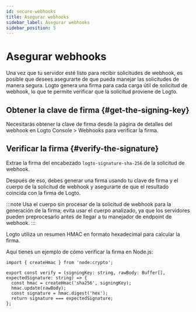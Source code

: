 ```yaml
---
id: secure-webhooks
title: Asegurar webhooks
sidebar_label: Asegurar webhooks
sidebar_position: 5
---
```


# Asegurar webhooks

Una vez que tu servidor esté listo para recibir solicitudes de webhook, es posible que desees asegurarte de que pueda manejar las solicitudes de manera segura. Logto genera una firma para cada carga útil de solicitud de webhook, lo que te permite verificar que la solicitud proviene de Logto.

## Obtener la clave de firma \{#get-the-signing-key}

Necesitarás obtener la clave de firma desde la página de detalles del webhook en <CloudLink to="/webhooks"> Logto Console > Webhooks</CloudLink> para verificar la firma.

## Verificar la firma \{#verify-the-signature}

Extrae la firma del encabezado `logto-signature-sha-256` de la solicitud de webhook.

Después de eso, debes generar una firma usando tu clave de firma y el cuerpo de la solicitud de webhook y asegurarte de que el resultado coincida con la firma de Logto.

:::note
Usa el cuerpo sin procesar de la solicitud de webhook para la generación de la firma; evita usar el cuerpo analizado, ya que los servidores pueden preprocesarlo antes de llegar a tu manejador de endpoint de webhook.
:::

Logto utiliza un resumen HMAC en formato hexadecimal para calcular la firma.

Aquí tienes un ejemplo de cómo verificar la firma en Node.js:

```tsx
import { createHmac } from 'node:crypto';

export const verify = (signingKey: string, rawBody: Buffer[], expectedSignature: string) => {
  const hmac = createHmac('sha256', signingKey);
  hmac.update(rawBody);
  const signature = hmac.digest('hex');
  return signature === expectedSignature;
};
```
